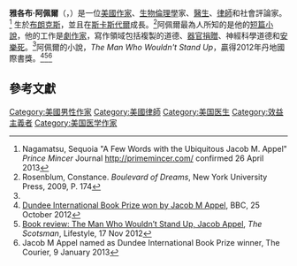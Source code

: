 {{expand|time=2015-09-08T09:50:54+00:00}}
{{Infobox writer
|name        = 雅各布·阿佩爾
|birth_date  = {{birth date and age|1973|2|21}}
|birth_place = [[布朗克斯|紐約市]]，[[紐約州|紐約州]]，[[美國|美國]]
|death_date  =
|death_place =
|occupation  = [[作者|作家]]<br>[[精神科醫師|精神科醫師]]<br>[[生物倫理學|生物倫理學家]]
|ethnicity   = [[阿什肯納茲猶太人|阿什肯納茲猶太人]]<ref>{{cite book|last1=Appel|first1=Jacob M.|title=Phoning home : essays|date=2014|publisher=University of South Carolina Press|location=Columbia, South Carolina|isbn=9781611173710}}</ref>
|alma_mater  = [[布朗大學|布朗大學]]<br>[[哥倫比亞大學|哥倫比亞大學]]<br>紐約大學<br>[[哈佛法學院|哈佛法學院]]<br>奧巴尼藥物學院<br>[[皇后學院|皇后學院]]<br>[[西奈山伊坎醫學院|西奈山伊坎醫學院]]
|period      = 1997–現在
|genre       = [[短篇小說|短篇小說]]，[[隨筆|隨筆]]，[[戲劇|戲劇]]，[[長篇小說|小說]]
}}
'''雅各布·阿佩爾'''（{{lang-en|Jacob M. Appel}}，{{bd|1973年|2月21日}}）是一位[[美國|美國]][[作者|作家]]、[[生物倫理學|生物倫理學]]家、[[醫生|醫生]]、[[律師|律師]]和社會評論家。<ref name="#1">Nagamatsu, Sequoia "A Few Words with the Ubiquitous Jacob M. Appel"  ''Prince Mincer'' Journal http://primemincer.com/ {{Wayback|url=http://primemincer.com/ |date=20150721211155 }} confirmed 26 April 2013</ref> 生於[[布朗克斯|布朗克斯]]，並且在[[斯卡斯代爾|斯卡斯代爾]]成長。<ref>Rosenblum, Constance.  ''Boulevard of Dreams'', New York University Press, 2009, P. 174</ref>阿佩爾最為人所知的是他的[[短篇小說|短篇小說]]，他的工作是[[劇作家|劇作家]]，寫作領域包括複製的道德、[[器官捐贈|器官捐贈]]、神經科學道德和[[安樂死|安樂死]]。<ref name="#1"/>阿佩爾的小說，''The Man Who Wouldn't Stand Up''，贏得2012年丹地國際書獎。<ref>[http://www.bbc.co.uk/news/uk-scotland-tayside-central-20088112 Dundee International Book Prize won by Jacob M Appel], BBC, 25 October 2012</ref><ref>[http://www.scotsman.com/lifestyle/books/features/book-review-the-man-who-wouldn-t-stand-up-jacob-appel-1-2643009 Book review: The Man Who Wouldn’t Stand Up, Jacob Appel], ''The Scotsman'', Lifestyle, 17 Nov 2012</ref><ref>Jacob M Appel named as Dundee International Book Prize winner, The Courier, 9 January 2013</ref>

==參考文獻==
{{reflist}}

[[Category:美國男性作家|Category:美國男性作家]]
[[Category:美國律師|Category:美國律師]]
[[Category:美国医生|Category:美国医生]]
[[Category:效益主義者|Category:效益主義者]]
[[Category:美国医学作家|Category:美国医学作家]]